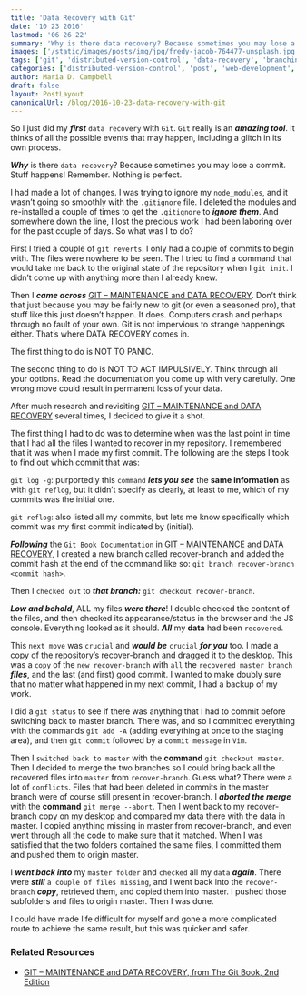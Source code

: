 ```yaml
---
title: 'Data Recovery with Git'
date: '10 23 2016'
lastmod: '06 26 22'
summary: 'Why is there data recovery? Because sometimes you may lose a commit. Stuff happens! Remember. Nothing is perfect.'
images: ['/static/images/posts/img/jpg/fredy-jacob-764477-unsplash.jpg']
tags: ['git', 'distributed-version-control', 'data-recovery', 'branching', 'data-backup']
categories: ['distributed-version-control', 'post', 'web-development', 'web-development-workflows']
author: Maria D. Campbell
draft: false
layout: PostLayout
canonicalUrl: /blog/2016-10-23-data-recovery-with-git
---
```


So I just did my **_first_** `data recovery` with `Git`. `Git` really is an **_amazing tool_**. It thinks of all the possible events that may happen, including a glitch in its own process.

**_Why_** is there `data recovery`? Because sometimes you may lose a commit. Stuff happens! Remember. Nothing is perfect.

I had made a lot of changes. I was trying to ignore my `node_modules`, and it wasn’t going so smoothly with the `.gitignore` file. I deleted the modules and re-installed a couple of times to get the `.gitignore` to **_ignore them_**. And somewhere down the line, I lost the precious work I had been
laboring over for the past couple of days. So what was I to do?

First I tried a couple of `git reverts`. I only had a couple of commits to begin with. The files were nowhere to be seen. The I tried to find a command that would take me back to the original state of the repository when I `git init`. I didn’t come up with anything more than I already knew.

Then I **_came across_** [GIT – MAINTENANCE and DATA RECOVERY](https://git-scm.com/book/en/v2/Git-Internals-Maintenance-and-Data-Recovery). Don’t think that just because you may be fairly new to git (or even a seasoned
pro), that stuff like this just doesn’t happen. It does. Computers crash and perhaps through no fault of your own. Git is not impervious to strange happenings either. That’s where DATA RECOVERY comes in.

The first thing to do is NOT TO PANIC.

The second thing to do is NOT TO ACT IMPULSIVELY. Think through all your options. Read the documentation you come up with very carefully. One wrong move could result in permanent loss of your data.

After much research and revisiting [GIT – MAINTENANCE and DATA RECOVERY](https://git-scm.com/book/en/v2/Git-Internals-Maintenance-and-Data-Recovery) several times, I decided to give it a shot.

The first thing I had to do was to determine when was the last point in time that I had all the files I wanted to recover in my repository. I remembered that it was when I made my first commit. The following are the steps I took to find out which commit that was:

`git log -g`: purportedly this `command` **_lets you see_** the **same information** as with `git reflog`, but it didn’t specify as clearly, at least to me, which of my commits was the initial one.

`git reflog`: also listed all my commits, but lets me know specifically which commit was my first commit indicated by (initial).

**_Following_** the `Git Book Documentation` in [GIT – MAINTENANCE and DATA RECOVERY](https://git-scm.com/book/en/v2/Git-Internals-Maintenance-and-Data-Recovery), I created a new branch called recover-branch and added the commit hash at the end of the command like so: `git branch recover-branch` `<commit hash>`.

Then I `checked out` to **_that branch:_** `git checkout recover-branch`.

**_Low and behold_**, ALL my files **_were there_**! I double checked the content of the files, and then checked its appearance/status in the browser and the JS console. Everything looked as it should. **_All_** my **data** had been `recovered`.

This `next move` was `crucial` and **_would be_** `crucial` **_for you_** too. I made a copy of the repository’s recover-branch and dragged it to the desktop. This was a `copy` of the `new recover-branch` with `all` the `recovered master branch` **_files_**, and the last (and first) good commit. I wanted to make doubly sure that no matter what happened in my next commit, I had a backup of my work.

I did a `git status` to see if there was anything that I had to commit before switching back to master branch. There was, and so I committed everything with the commands `git add -A` (adding everything at once to the staging area), and then `git commit` followed by a `commit message` in `Vim`.

Then I `switched back to master` with the **command** `git checkout master`. Then I decided to merge the two branches so I could bring back all the recovered files into `master` from `recover-branch`. Guess what? There were a lot of `conflicts`. Files that had been deleted in commits in the master branch were of course still present in recover-branch. I **_aborted the merge_** with the **command** `git merge --abort`. Then I went back to my recover-branch copy on my desktop and compared my data there with the data in master. I copied anything missing in master from recover-branch, and even went through all the code to make sure that it matched. When I was satisfied that the two folders contained the same files, I committed them and pushed
them to origin master.

I **_went back into_** my `master folder` and `checked` all my `data` **_again_**. There were **_still_** `a couple of files missing`, and I went back into the `recover-branch` **_copy_**, retrieved them, and copied them into master. I pushed those subfolders and files to origin master. Then I was done.

I could have made life difficult for myself and gone a more complicated route to achieve the same result, but this was quicker and safer.

### Related Resources

- [GIT – MAINTENANCE and DATA RECOVERY, from The Git Book, 2nd Edition](https://git-scm.com/book/en/v2/Git-Internals-Maintenance-and-Data-Recovery)
